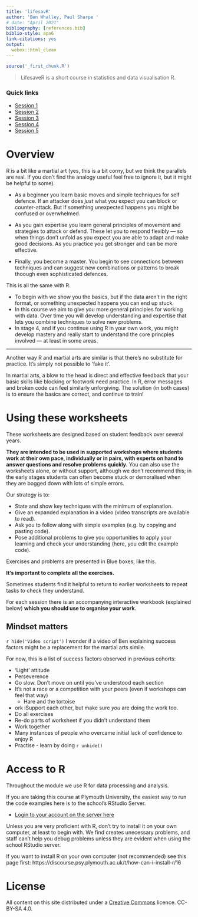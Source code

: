 ```yaml
---
title: 'lifesavR'
author: 'Ben Whalley, Paul Sharpe '
# date: "April 2021"
bibliography: [references.bib]
biblio-style: apa6
link-citations: yes
output:
  webex::html_clean
---
```



```r
source('_first_chunk.R')
```


> LifesaveR is a short course in statistics and data visualisation R.






### Quick links


- [Session 1](session-1.html)
- [Session 2](session-2.html)
- [Session 3](session-3.html)
- [Session 4](session-4.html)
- [Session 5](session-5.html)


# Overview

R is a bit like a martial art (yes, this is a bit corny, but we think the parallels are real. If you don't find the analogy useful feel free to ignore it, but it might be helpful to some).

- As a beginner you learn basic moves and simple techniques for self defence. If an attacker does _just_ what you expect you can block or counter-attack. But if something unexpected happens you might be confused or overwhelmed.

- As you gain expertise you learn general principles of movement and strategies to attack or defend. These let you to respond flexibly — so when things don't unfold as you expect you are able to adapt and make good decisions. As you practice you get stronger and can be more effective.

- Finally, you become a master. You begin to see connections between techniques and can suggest new combinations or patterns to break thoough even sophisticated defences.


This is all the same with R.

- To begin with we show you the basics, but if the data aren't in the right format, or something unexpected happens you can end up stuck.
- In this course we aim to give you more general principles for working with data. Over time you will develop understanding and expertise that lets you combine techniques to solve new problems.
- In stage 4, and if you continue using R in your own work, you might develop mastery and really start to understand the core princples involved — at least in some areas.


------------

Another way R and martial arts are similar is that there's no substitute for practice. It's simply not possible to 'fake it'.

In martial arts, a blow to the head is direct and effective feedback that your basic skills like blocking or footwork need practice. In R, error messages and broken code can feel similarly unforgiving. The solution (in both cases) is to ensure the basics are correct, and continue to train!



# Using these worksheets

These worksheets are designed based on student feedback over several years.

**They are intended to be used in supported workshops where students work at their own pace, individually or in pairs, with experts on hand to answer questions and resolve problems quickly.** You can also use the worksheets alone, or without support, although we don't recommend this; in the early stages students can often become stuck or demoralised when they are bogged down with lots of simple errors.

Our strategy is to:

- State and show key techniques with the minimum of explanation.
- Give an expanded explanation in a video (video transcripts are available to read).
- Ask you to follow along with simple examples (e.g. by copying and pasting code).
- Pose additional problems to give you opportunities to apply your learning and check your understanding (here, you edit the example code).

:::{.exercise}

Exercises and problems are presented in Blue boxes, like this.

**It's important to complete all the exercises.**

Sometimes students find it helpful to return to earlier worksheets to repeat tasks to check they understand.

For each session there is an accompanying interactive workbook (explained below) **which you should use to organise your work**.

:::





## Mindset matters

<!-- TODO BEN intro VIDEO -->

`r hide('Video script')`
I wonder if a video of Ben explaining success factors might be a replacement for the martial arts simile.

For now, this is a list of success factors observed in previous cohorts:

* 'Light' attitude
* Perseverence
* Go slow. Don't move on until you've understood each section
* It's not a race or a competition with your peers (even if workshops can feel that way)
  * Hare and the tortoise
* ork iSupport each other, but make sure _you_ are doing the work too.
* Do all exercises
* Re-do parts of worksheet if you didn't understand them
* Work together
* Many instances of people who overcame initial lack of confidence to enjoy R
* Practise - learn by doing
`r unhide()`




# Access to R

Throughout the module we use R for data processing and analysis.

If you are taking this course at Plymouth University, the easiest way to run the code
examples here is to the school's RStudio Server.

-   [Login to your account on the server here](https://rstudio.plymouth.ac.uk)


Unless you are very proficient with R, don't try to install it on your own computer,
at least to begin with. We find creates unecessary problems, and staff can't help
you debug problems unless they are evident when using the school RStudio server.




If you want to install R on your own computer (not recommended) see this page first: https://discourse.psy.plymouth.ac.uk/t/how-can-i-install-r/16





# License

All content on this site distributed under a
[Creative Commons](https://creativecommons.org/) licence. CC-BY-SA 4.0.
